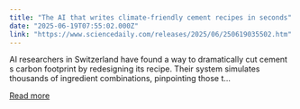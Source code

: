 ```yaml
---
title: "The AI that writes climate-friendly cement recipes in seconds"
date: "2025-06-19T07:55:02.000Z"
link: "https://www.sciencedaily.com/releases/2025/06/250619035502.htm"
---
```


AI researchers in Switzerland have found a way to dramatically cut cement s carbon footprint by redesigning its recipe. Their system simulates thousands of ingredient combinations, pinpointing those t...

[Read more](https://www.sciencedaily.com/releases/2025/06/250619035502.htm)
